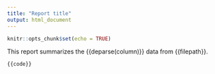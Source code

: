 ```yaml
---
title: "Report title"
output: html_document
---
```


```r
knitr::opts_chunk$set(echo = TRUE)
```

<!-- The `deparse()` is a workaround to safely include untrusted content; see issue #73 -->
This report summarizes the {{deparse(column)}} data from {{filepath}}.

```r
{{code}}
```
